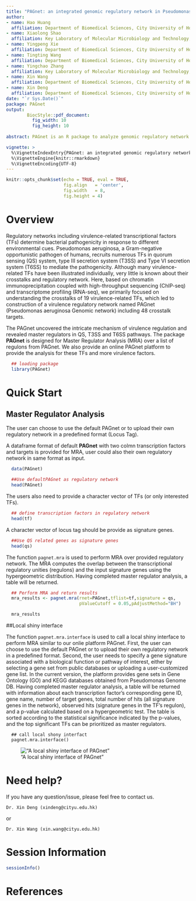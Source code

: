 ```yaml
---
title: "PAGnet: an integrated genomic regulatory network in Pseudomonas aeruginosa."
author: 
- name: Hao Huang 
  affiliation: Department of Biomedical Sciences, City University of Hong Kong, Hong Kong
- name: Xiaolong Shao
  affiliation: Key Laboratory of Molecular Microbiology and Technology, Ministry of Education, TEDA Institute of Biological Sciences and Biotechnology, Nankai University, 23 Hongda Street, Tianjin 300457
- name: Yingpeng Xie
  affiliation: Department of Biomedical Sciences, City University of Hong Kong, Hong Kong
- name: Tingting Wang
  affiliation: Department of Biomedical Sciences, City University of Hong Kong, Hong Kong
- name: Yingchao Zhang
  affiliation: Key Laboratory of Molecular Microbiology and Technology, Ministry of Education, TEDA Institute of Biological Sciences and Biotechnology, Nankai University, 23 Hongda Street, Tianjin 300457
- name: Xin Wang
  affiliation: Department of Biomedical Sciences, City University of Hong Kong, Hong Kong
- name: Xin Deng
  affiliation: Department of Biomedical Sciences, City University of Hong Kong, Hong Kong 
date: "`r Sys.Date()`"
package: PAGnet
output: 
        BiocStyle::pdf_document:
          fig_width: 10
          fig_height: 10
        
abstract: PAGnet is an R package to analyze genomic regulatory network in Pseudomonas aerugionsa. This package provides Master Regulator Analysis (MRA) for identification of key transcription factors mediating a biological process or pathway in Pseudomonas aeruginosa Genomic netork (PAGnet).

vignette: >
  %\VignetteIndexEntry{PAGnet: an integrated genomic regulatory network in Pseudomonas aeruginosa.}
  %\VignetteEngine{knitr::rmarkdown}
  %\VignetteEncoding{UTF-8}
---
```


```r
knitr::opts_chunk$set(echo = TRUE, eval = TRUE,
                      fig.align   = 'center',
                      fig.width   = 8,
                      fig.height = 4)
```


# Overview
Regulatory networks including virulence-related transcriptional factors (TFs) determine bacterial pathogenicity in response to different environmental cues. Pseudomonas aeruginosa, a Gram-negative opportunistic pathogen of humans, recruits numerous TFs in quorum sensing (QS) system, type III secretion system (T3SS) and Type VI secretion system (T6SS) to mediate the pathogenicity. Although many virulence-related TFs have been illustrated individually, very little is known about their crosstalks and regulatory network. Here, based on chromatin immunoprecipitation coupled with high-throughput sequencing (ChIP-seq) and transcriptome profiling (RNA-seq), we primarily focused on understanding the crosstalks of 19 virulence-related TFs, which led to construction of a virulence regulatory network named PAGnet (Pseudomonas aeruginosa Genomic network) including 48 crosstalk targets.

The PAGnet uncovered the intricate mechanism of virulence regulation and revealed master regulators in QS, T3SS and T6SS pathways. The package **PAGnet** is designed for Master Regulator Analysis (MRA) over a list of regulons from PAGnet. We also provide an online PAGnet platform to provide the analysis for these TFs and more virulence factors.

```r
  ## loading package
  library(PAGnet)
```
# Quick Start

## Master Regulator Analysis
The user can choose to use the default PAGnet or to upload their own regulatory network in a predefined format (Locus Tag). 

A dataframe format of default **PAGnet** with two colmn transcription factors and targets is provided for MRA, user could also their own regulatory network in same format as input.

```r

  data(PAGnet)

  ##Use defaultPAGnet as regulatory network
  head(PAGnet)

```

The users also need to provide a character vector of TFs (or only interested TFs).
```r
  ## define transcription factors in regulatory network
  head(tf)
```

A character vector of locus tag should be provide as signature genes.
```r
  ##Use QS related genes as signature genes
  head(qs)
```

The function `pagnet.mra` is used to perform MRA over provided regulatory network. The MRA computes the overlap between the transcriptional regulatory unities (regulons) and the input signature genes using the hypergeometric distribution. Having completed master regulator analysis, a table will be returned.

```r
  ## Perform MRA and return results
  mra_results <- pagnet.mra(rnet=PAGnet,tflist=tf,signature = qs, 
                            pValueCutoff = 0.05,pAdjustMethod="BH")

  mra_results
```

##Local shiny interface

The function `pagnet.mra.interface` is used to call a local shiny interface to perform MRA similar to our onlie platform PAGnet. First, the user can choose to use the default PAGnet or to upload their own regulatory network in a predefined format. Second, the user needs to specify a gene signature associated with a biological function or pathway of interest, either by selecting a gene set from public databases or uploading a user-customized gene list. In the current version, the platform provides gene sets in Gene Ontology (GO) and KEGG databases obtained from Pseudomonas Genome DB. Having completed master regulator analysis, a table will be returned with information about each transcription factor’s corresponding gene ID, gene name, number of target genes, total number of hits (all signature genes in the network), observed hits (signature genes in the TF’s regulon), and a p-value calculated based on a hypergeometric test. The table is sorted according to the statistical significance indicated by the p-values, and the top significant TFs can be prioritized as master regulators.

```
  ## call local shony interfact
  pagnet.mra.interface()
```

!["A local shiny interface of PAGnet"](figures/localshiny1.jpg)

# Need help?

If you have any question/issue, please feel free to contact us.
```
Dr. Xin Deng (xindeng@cityu.edu.hk)
```
or
```
Dr. Xin Wang (xin.wang@cityu.edu.hk)
```

# Session Information
```r
sessionInfo()
```

# References
